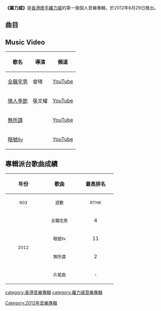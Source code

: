 {{Album infobox | <!-- See Wikipedia:WikiProject_Albums -->
| Name        = 羅力威
| Type        = 專輯
| Artist      = [[羅力威|羅力威]]
| Cover       = 
| Released    = 2012年6月29日
| Recorded    = 2011年－2012年
| Genre       = 國語
| Length      = 42分32秒
| Label       = [[英皇娛樂|英皇娛樂]]
| Last album  = 
| This album  = '''羅力威'''<br>（2012年）
| Next album  = [[L.L.V._II|L.L.V. II]]<br>（2013年）
}}

'''《羅力威》'''是[[香港|香港]][[歌手|歌手]][[羅力威|羅力威]]的第一張個人音樂專輯，於2012年6月29日推出。

== 曲目 ==
{{tracklist
| headline        = CD
| total_length    = 42:32

| all_music = [[羅力威|羅力威]]

| lyrics_credits = yes
| arranger_credits = yes
| producer_credits = yes
| longnote_column = yes

| title1         = 全職宅男
| lyrics1        = [[伍頴欣|伍頴欣]]
| arranger1      = [[方國華_(音樂人)|方國華]]
| producer1      = 方國華
| longnote1      = 第一主打
| length1        = 4:12

| title2         = 紅不紅
| lyrics2        = 羅力威
| arranger2      = 方國華
| producer2      = 方國華
| longnote2      = 
| length2        = 4:35

| title3         = 櫻花咒
| lyrics3        = 伍頴欣
| arranger3      = 方國華
| producer3      = 方國華
| longnote3      = 
| length3        = 3:40

| title4         = 情人季節
| lyrics4        = 羅力威、[[張文耀|張文耀]]
| arranger4      = 方國華
| producer4      = 方國華
| longnote4      = 
| length4        = 3:52

| title5         = 無所謂
| lyrics5        = [[陳立志_(填詞人)|陳立志]]
| arranger5      = [[凌乃基|Jim Ling]]
| producer5      = [[舒文_(音樂人)|舒文]]
| longnote5      = 第三主打
| length5        = 4:30

| title6         = 睡不著
| lyrics6        = [[李焯雄|李焯雄]]
| arranger6      = 方國華
| producer6      = 方國華
| longnote6      = 
| length6        = 4:20

| title7         = 尋找的是你
| lyrics7        = 張文耀
| arranger7      = 方國華
| producer7      = 方國華
| longnote7      = 
| length7        = 3:58

| title8         = 片尾曲
| lyrics8        = 張文耀
| arranger8      = [[Adrian_Chan|Adrian Chan]]
| producer8      = 舒文
| longnote8      = 第四主打
| length8        = 4:34

| title9         = 暗號llv
| lyrics9        = 羅力威
| arranger9      = [[黃思律|Larry Wong]]
| producer9      = 舒文
| longnote9      = 第二主打
| length9        = 4:08

| title10        = 花無情
| lyrics10       = [[胡凱澄|胡凱澄]]
| arranger10     = 方國華
| producer10     = 方國華
| longnote10     = 
| length10       = 4:40
}}

{{tracklist
| headline        = DVD

| title1          = 全職宅男 MV

| title2          = 無所謂 MV

| title3          = 暗號llv MV
}}

== Music Video ==
{| class="wikitable"
! 歌名 !! 導演 !! 頻道
|-
|[http://www.youtube.com/watch?v=gIZUcbDVlN0 全職宅男] {{Wayback|url=http://www.youtube.com/watch?v=gIZUcbDVlN0 |date=20160922002928 }}|| 曾晴 || [[YouTube|YouTube]]
|-
|[http://www.youtube.com/watch?v=q6SHpiMtwTE 情人季節] {{Wayback|url=http://www.youtube.com/watch?v=q6SHpiMtwTE |date=20160919023505 }}|| 張文耀 || [[YouTube|YouTube]]
|-
|[http://www.youtube.com/watch?v=SMKGhFbKjBg 無所謂] {{Wayback|url=http://www.youtube.com/watch?v=SMKGhFbKjBg |date=20190112102857 }}||  || [[YouTube|YouTube]]
|-
|[http://www.youtube.com/watch?v=LDD94bIazj0 暗號llv] {{Wayback|url=http://www.youtube.com/watch?v=LDD94bIazj0 |date=20161012084254 }}||  || [[YouTube|YouTube]]
|}

== 專輯派台歌曲成績 ==
{| class="wikitable"
!align="center" rowspan="2" | 年份
!align="center" rowspan="2" | 歌曲
!align="center" colspan="8" | 最高排名
|-
!width="100"|<small>903</small> !! width="100"|<small>週數</small> !! width="100"|<small>RTHK</small> !! width="100"|<small>週數</small> !! width="100"|<small>997</small> !! width="100"|<small>週數</small> !! width="100"|<small>TVB</small> !! width="100"|<small>週數</small>
|-
|align="center" rowspan="4"| <small>2012</small> ||align="center"| <small>全職宅男</small> ||align="center"| 4 ||align="center"| 5 ||align="center"| 7 ||align="center"| 4 ||align="center"| 2 ||align="center"| 5 ||align="center"| - ||align="center"| -
|-
|align="center"| <small>暗號llv</small> ||align="center"| 11 ||align="center"| 4 ||align="center"| 3 ||align="center"| 8 ||align="center"| - ||align="center"| - ||align="center"| - ||align="center"| -
|-
|align="center"| <small>無所謂</small> ||align="center"| 2 ||align="center"| 4 ||align="center"| - ||align="center"| - ||align="center"| 4 ||align="center"| 3 ||align="center"| - ||align="center"| -
|-
|align="center"| <small>片尾曲</small> ||align="center"| - ||align="center"| - ||align="center"| - ||align="center"| - ||align="center"| - ||align="center"| - ||align="center"| - ||align="center"| -
|}

[[category:香港音樂專輯|category:香港音樂專輯]]
[[category:羅力威音樂專輯|category:羅力威音樂專輯]]
[[Category:2012年音樂專輯|Category:2012年音樂專輯]]